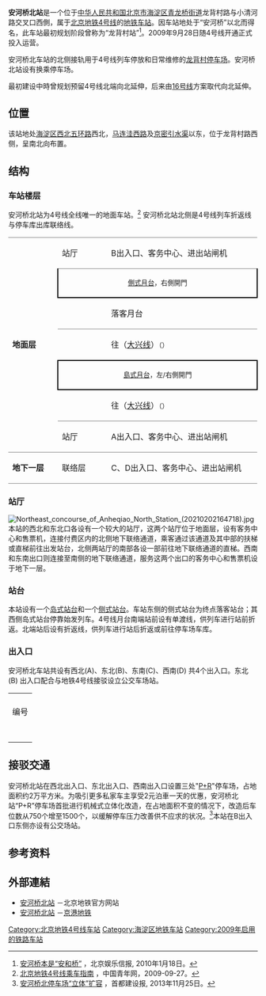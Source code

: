 {{NoteTA 
|G1=Railway
|G2=Unit}}
{{Distinguish|北安河站}}
{{Infobox station
| name = 安河桥北
| eng_name = Anheqiaobei<ref>原英文名為Anheqiao North</ref><ref name=map2021>{{cite web|url=https://www.bjsubway.com/subway/images/luwangtu.png|title=北京城市轨道交通线网图|date=2021-12-31|access-date=2021-12-30|archive-date=2021-12-31|archive-url=https://web.archive.org/web/20211231004642/https://www.bjsubway.com/subway/images/luwangtu.png|dead-url=yes}}</ref>
| livery = 
| linecolour = {{北京地铁颜色|4}}
| image = Departures platform of Anheqiao North Station (20210202164900).jpg
| caption = 安河桥北站上客站台
| other_name = 龙背村站
| country = {{PRC}}
| borough = [[北京市|北京市]][[海淀区|海淀区]][[青龙桥街道|青龙桥街道]]
| address = 龙背村路与小清河路交叉口西側
| coordinates = {{coord|40|0|39.78|N|116|15|49.91|E|type:railwaystation|display=inline, title}}
| elevation = 
| operator = [[京港地铁|北京京港地铁有限公司]]
| lines = {{北京地铁线路名|4|SL}}
| distance = 
| platform = 1座[[侧式站台|侧式站台]]、1座[[岛式站台|岛式站台]]
| tracks = 3条
| bus_routes = 
| bus_stands = 
| connections = 公交站：地铁安河桥北站
| structure = 地面车站
| hall = 分离式站厅
| depth = 
| levels = 2層
| interchange = 
| exits = 4個
| elevator = 
| escalator = 
| architect = 
| architectural_style = 
| colour = 灰色
| type = 
| status = 运营中
| code = 
| zone = 
| classification = 
| website = 
| built = 
| opened = 2009年9月28日
| pass_year = 
| passengers = 
| pass_system = 
| pass_rank = 
| mpassengers = 
| trains = 
| station_hours = 
| hours = 
| first = {{北京地铁线路名|4|S}}
:往{{北京地铁起讫站|大兴|R}}：04:58
| last = {{北京地铁线路名|4|S}}
:往{{北京地铁起讫站|大兴|R}}：22:35
:往{{站|公益西桥}}：22:48
| adjacent = {{Adjacent stations|system=北京地铁|line=4|right=北宫门|note-mid=起点|note-right=1.363km}}
| other_services = 
| route_map = {{Routemap|inline=yes|map=
uCONTg\uCONTg\\~~[[龙背村停车场|龙背村停车场]]
uABZg2\uABZg3\uENDEa\uENDEa
uABZg+1\uABZg+4\uSTR\uSTR
uSTR\uABZg2\uABZg3\uSTR
uSTR+c2\uABZ3+1g\uABZg+4\uSTR
uABZg+1\uSTRc4\uABZg2\uABZg3
uSTR2\uSTRc3\uABZg+1\uABZg+4
uSTRc1\uSTR+4\uSTR\uSTR
\uSTR+BSl!~num3l\uSTR+BSr\uSTR+BSl!~num2l
\uSTR+BSl\uSTR+BSr!~num1r\uSTR+BSl
\uSTR2\uABZg2!~uSTRc3\uSTR+c3
\uSTRc1\uABZg+4!~uSTRc1\uABZg+4
\\utSTRa\utSTRa
\\utSTRf\utSTRg~~ ~~{{rmr|Licon=D|{{stl|北京地铁|北宫门}}}}
}}
}}
'''安河桥北站'''是一个位于[[中华人民共和国|中华人民共和国]][[北京市|北京市]][[海淀区|海淀区]][[青龙桥街道|青龙桥街道]]龙背村路与小清河路交叉口西側，属于[[北京地铁|北京地铁]][[北京地铁4号线|4号线]]的[[地铁车站|地铁车站]]。因车站地处于“安河桥”以北而得名，此车站最初规划阶段曾称为“龙背村站”<ref>[http://www.stardaily.com.cn/ylxb/html/2010-01/18/content_127610.htm 安河桥本是“安和桥”] {{Wayback|url=http://www.stardaily.com.cn/ylxb/html/2010-01/18/content_127610.htm |date=20150208115035 }}，北京娱乐信报, 2010年1月18日。</ref>。2009年9月28日随4号线开通正式投入运营。

安河桥北车站的北侧接轨用于4号线列车停放和日常维修的[[龙背村停车场|龙背村停车场]]。安河桥北站设有换乘停车场。

最初建设中時曾规划预留4号线北端向北延伸，后来由[[北京地铁16号线|16号线]]方案取代向北延伸。

== 位置 ==
该站地处[[海淀区|海淀区]][[北京五环路|西北五环路]]西北，[[马连洼西路|马连洼西路]]及[[京密引水渠|京密引水渠]]以东，位于龙背村路西侧，呈南北向布置。

== 结构 ==
=== 车站楼层 ===
安河桥北站为4号线全线唯一的地面车站。<ref>[http://www.youth.cn/gz/200909/t20090927_1036830.htm 北京地铁4号线乘车指南] {{Wayback|url=http://www.youth.cn/gz/200909/t20090927_1036830.htm |date=20140203072244 }}，中国青年网，2009-09-27。</ref>
安河桥北站北侧是4号线列车折返线与停车库出库联络线。
{|cellspacing=0 cellpadding=3
|style="border-bottom:solid 1px gray;border-top:solid 1px gray;" rowspan=7 width=100|'''地面层'''
|style="border-top:solid 1px gray;" width=100|站厅
|style="border-top:solid 1px gray;" width=350|B出入口、客务中心、进出站闸机
|-
|style="border-right:solid 2px black;border-left:solid 2px black;border-top:solid 1px gray;border-bottom:solid 2px black;" colspan=2|<center><small>[[側式月台|側式月台]]，右側開門</small></center>
|-
|{{arrow|L}}
|{{北京地铁线路名|4|c}}落客月台
|-
|style="border-top:solid 1px gray;"|{{arrow|R}}
|style="border-top:solid 1px gray;"|{{北京地铁线路名|4|c}}往{{站|天宫院}}（[[北京地铁大兴线|大兴线]]）<small>（{{站|北宫门}}）</small>
|-
|style="border-right:solid 2px black;border-left:solid 2px black;border-top:solid 2px black;border-bottom:solid 2px black;" colspan=2|<center><small>[[島式月台|島式月台]]，左/右側開門</small></center>
|-
|style="border-bottom:solid 1px gray;"|{{arrow|R}}
|style="border-bottom:solid 1px gray;"|{{北京地铁线路名|4|c}}往{{站|天宫院}}（[[北京地铁大兴线|大兴线]]）<small>（{{站|北宫门}}）</small>
|-
|style="border-bottom:solid 1px gray;"|站厅
|style="border-bottom:solid 1px gray;"|A出入口、客务中心、进出站闸机
|-
|style="border-bottom:solid 1px gray;"|'''地下一层'''
|style="border-bottom:solid 1px gray;"|联络层
|style="border-bottom:solid 1px gray;"|C、D出入口、客务中心、进出站闸机
|}

=== 站厅 ===
[[File:Northeast_concourse_of_Anheqiao_North_Station_(20210202164718).jpg|thumb]]
本站的西北和东北口各设有一个较大的站厅，这两个站厅位于地面层，设有客务中心和售票机，连接付费区内的北侧地下联络通道，乘客通过该通道及其中部的扶梯或直梯前往出发站台，北侧两站厅的南部各设一部前往地下联络通道的直梯。西南和东南出口则连接至南侧的地下联络通道，服务这两个出口的客务中心和售票机设于地下一层。

=== 站台 ===
{{multiple image|align=right|direction=vertical|width=220
|image1=Anheqiao North Station Platform 20150925.JPG|caption1=安河桥北站下客站台（2015年9月摄）
|image2=Anheqiao North Station Platform 20160530.jpg|caption2=安河桥北站上客站台（2016年5月摄）
}}
本站设有一个[[岛式站台|岛式站台]]和一个[[侧式站台|侧式站台]]。车站东侧的侧式站台为终点落客站台；其西侧岛式站台停靠始发列车。4号线月台南端站前设有单渡线，供列车进行站前折返。北端站后设有折返线，供列车进行站后折返或前往停车场车库。
{{multiple image|direction=vertical|align=center|width=800
|image1=Departure platform panorama of Anheqiao North Station (20180502063846).jpg|caption1=<center>上客站台全景图（2018年5月摄）</center>
}}

=== 出入口 ===
安河桥北车站共设有西北(A)、东北(B)、东南(C)、西南(D) 共4个出入口。东北 (B) 出入口配合与地铁4号线接驳设立公交车场站。
{| class="wikitable"
| colspan="5" align="center" bgcolor="{{北京地铁颜色|4}}" |
|-
! 编号 
! 指示
! 建议前往的目的地 
! 照片
!无障碍设施
|-
| {{港鐵出口|A|附=升}} 
| 小清河路（东侧） 
| 小汽车接驳停车场、马连洼西路、黑山扈路、[[中国人民解放军国防大学|中国人民解放军国防大学]] 
| [[File:Exit_A_of_Anheqiao_North_Station_(20200913175338).jpg|150px]] 
| [[File:Exit_A_lift_of_Anheqiao_North_Station_(20211208141232).jpg|150px]]
|-
| {{港鐵出口|B|附=升}} 
| 龙背村路（西侧） 
| 裕祺隆园、北京华联龙背村购物中心、4号线龙背村停车场、中关村第一小学、天秀花园安和园 
| [[File:North-East_Entrance_(B)_of_Anheqiao_North_Station_20140121.JPG|150px]] 
| [[File:Exit_B_lift_of_Anheqiao_North_Station_(20211208141419).jpg|150px]]
|-
| {{港鐵出口|C}} 
| 龙背村路（西侧） 
| 安河桥大街 
| [[File:Exit_C_of_Anheqiao_North_Station_(20200913175719).jpg|150px]] 
| {{n/a}}
|-
| {{港鐵出口|D}} 
| 小清河路（东侧） 
| 马连洼西路、正红旗
| [[File:Exit_D_of_Anheqiao_North_Station_(20200913180123).jpg|150px]] 
| {{n/a}}
|-
| colspan="5" bgcolor="#EEEEEE" | {{港鐵出口|註=升}}
|}

== 接驳交通 ==
安河桥北站在西北出入口、东北出入口、西南出入口设置三处"[[停车换乘|P+R]]"停车场，占地面积约2万平方米。为吸引更多私家车主享受2元泊車一天的优惠，安河桥北站“P+R”停车场首批进行机械式立体化改造，在占地面积不变的情况下，改造后车位数从750个增至1500个，以缓解停车压力改善供不应求的状况。<ref>[http://sdjsb.bjd.com.cn/html/2013-11/25/content_128189.htm 安河桥北停车场“立体”扩容] {{Wayback|url=http://sdjsb.bjd.com.cn/html/2013-11/25/content_128189.htm |date=20160603013512 }}，首都建设报, 2013年11月25日。</ref>本站在B出入口东侧亦设有公交场站。

== 参考资料 ==
{{reflist}}

== 外部連結 ==
{{commonscat|Anheqiao North Station}}
* [http://www.bjsubway.com/station/xltcx/line4/2013-08-22/90.html 安河桥北站] {{Wayback|url=http://www.bjsubway.com/station/xltcx/line4/2013-08-22/90.html |date=20160308173421 }}－北京地铁官方网站
* [http://www.mtr.bj.cn/content/details19_390.html 安河桥北站] {{Wayback|url=http://www.mtr.bj.cn/content/details19_390.html |date=20170919230826 }}－[[京港地铁|京港地铁]]

{{北京地铁4号线}}

[[Category:北京地铁4号线车站|Category:北京地铁4号线车站]]
[[Category:海淀区地铁车站|Category:海淀区地铁车站]]
[[Category:2009年启用的铁路车站|Category:2009年启用的铁路车站]]